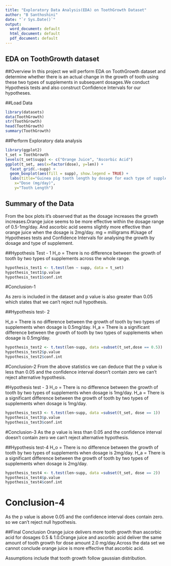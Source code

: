 ---
title: "Exploratory Data Analysis(EDA) on ToothGrowth Dataset"
author: "B Santhoshini"
date: "`r Sys.Date()`"
output:
  word_document: default
  html_document: default
  pdf_document: default
---

## EDA on ToothGrowth dataset

##Overview
In this project we will perform EDA on ToothGrowth dataset and determine whether there is an actual change in the growth of tooth using these two types of supplements in subsequent dosages.We conduct Hypothesis tests and also construct Confidence Intervals for our hypotheses.

##Load Data

```{r results='hide'}
library(datasets)
data(ToothGrowth)
str(ToothGrowth)
head(ToothGrowth)
summary(ToothGrowth)
```

##Perform Exploratory data analysis

```{r}
library(ggplot2)
t_set = ToothGrowth
levels(t_set$supp) <- c("Orange Juice", "Ascorbic Acid")
ggplot(t_set, aes(x=factor(dose), y=len)) + 
  facet_grid(.~supp) +
  geom_boxplot(aes(fill = supp), show.legend = TRUE) +
  labs(title="Guinea pig tooth length by dosage for each type of supplement", 
    x="Dose (mg/day)",
    y="Tooth Length")
```

## Summary of the Data

From the box plots it's observed that as the dosage increases the growth increases.Orange juice seems to be more effective within the dosage range of 0.5-1mg/day. And ascorbic acid seems slightly more effective than orange juice when the dosage is 2mg/day. mg = milligrams #Usage of Hypotheses tests and Confidence Intervals for analysing the growth by dosage and type of supplement.

##Hypothesis Test - 1 
H_o = There is no difference between the growth of tooth by two types of supplements across the whole range.

```{r}
hypothesis_test1 <- t.test(len ~ supp, data = t_set)
hypothesis_test1$p.value
hypothesis_test1$conf.int
```

#Conclusion-1

As zero is included in the dataset and p value is also greater than 0.05 which states that we can't reject null hypothesis.

##Hypothesis test- 2

H_o = There is no difference between the growth of tooth by two types of supplements when dosage is 0.5mg/day. H_a = There is a significant difference between the growth of tooth by two types of supplements when dosage is 0.5mg/day.

```{r}
hypothesis_test2 <- t.test(len~supp, data =subset(t_set,dose == 0.5))
hypothesis_test2$p.value
hypothesis_test2$conf.int
```

#Conclusion-2 
From the above statistics we can deduce that the p value is less than 0.05 and the confidence interval doesn't contain zero we can't reject alternative hypothesis.

#Hypothesis test - 3 
H_o = There is no difference between the growth of tooth by two types of supplements when dosage is 1mg/day. H_a = There is a significant difference between the growth of tooth by two types of supplements when dosage is 1mg/day.

```{r}
hypothesis_test3 <- t.test(len~supp, data =subset(t_set, dose == 1))
hypothesis_test3$p.value
hypothesis_test3$conf.int
```

#Conclusion-3 
As the p value is less than 0.05 and the confidence interval doesn't contain zero we can't reject alternative hypothesis.

##Hypothesis test-4 
H_o = There is no difference between the growth of tooth by two types of supplements when dosage is 2mg/day. H_a = There is a significant difference between the growth of tooth by two types of supplements when dosage is 2mg/day.

```{r}
hypothesis_test4 <- t.test(len~supp, data =subset(t_set, dose == 2))
hypothesis_test4$p.value
hypothesis_test4$conf.int
```

# Conclusion-4

As the p value is above 0.05 and the confidence interval does contain zero. so we can't reject null hypothesis.

##Final Conclusion 
Orange juice delivers more tooth growth than ascorbic acid for dosages 0.5 & 1.0.Orange juice and ascorbic acid deliver the same amount of tooth growth for dose amount 2.0 mg/day.Across the data set we cannot conclude orange juice is more effective that ascorbic acid.

Assumptions include that tooth growth follow gaussian distribution.
